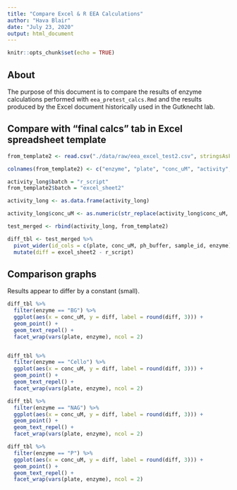 ```yaml
---
title: "Compare Excel & R EEA Calculations"
author: "Hava Blair"
date: "July 23, 2020"
output: html_document
---
```


```r
knitr::opts_chunk$set(echo = TRUE)
```

## About 

The purpose of this document is to compare the results of enzyme calculations performed with `eea_pretest_calcs.Rmd` and the results produced by the Excel document historically used in the Gutknecht lab.  

## Compare with "final calcs" tab in Excel spreadsheet template 

```r
from_template2 <- read.csv("./data/raw/eea_excel_test2.csv", stringsAsFactors = FALSE)

colnames(from_template2) <- c("enzyme", "plate", "conc_uM", "activity", "ph_buffer", "sample_id")

activity_long$batch = "r_script"
from_template2$batch = "excel_sheet2"

activity_long <- as.data.frame(activity_long)

activity_long$conc_uM <- as.numeric(str_replace(activity_long$conc_uM, "sub_", ""))

test_merged <- rbind(activity_long, from_template2)

diff_tbl <- test_merged %>% 
  pivot_wider(id_cols = c(plate, conc_uM, ph_buffer, sample_id, enzyme), names_from = batch, values_from = activity) %>% 
  mutate(diff = excel_sheet2 - r_script)
```


## Comparison graphs 

Results appear to differ by a constant (small).  

```r

diff_tbl %>% 
  filter(enzyme == "BG") %>% 
  ggplot(aes(x = conc_uM, y = diff, label = round(diff, 3))) +
  geom_point() + 
  geom_text_repel() +
  facet_wrap(vars(plate, enzyme), ncol = 2)


diff_tbl %>% 
  filter(enzyme == "Cello") %>% 
  ggplot(aes(x = conc_uM, y = diff, label = round(diff, 3))) +
  geom_point() + 
  geom_text_repel() +
  facet_wrap(vars(plate, enzyme), ncol = 2)

diff_tbl %>% 
  filter(enzyme == "NAG") %>% 
  ggplot(aes(x = conc_uM, y = diff, label = round(diff, 3))) +
  geom_point() + 
  geom_text_repel() +
  facet_wrap(vars(plate, enzyme), ncol = 2)

diff_tbl %>% 
  filter(enzyme == "P") %>% 
  ggplot(aes(x = conc_uM, y = diff, label = round(diff, 3))) +
  geom_point() + 
  geom_text_repel() +
  facet_wrap(vars(plate, enzyme), ncol = 2)

```

